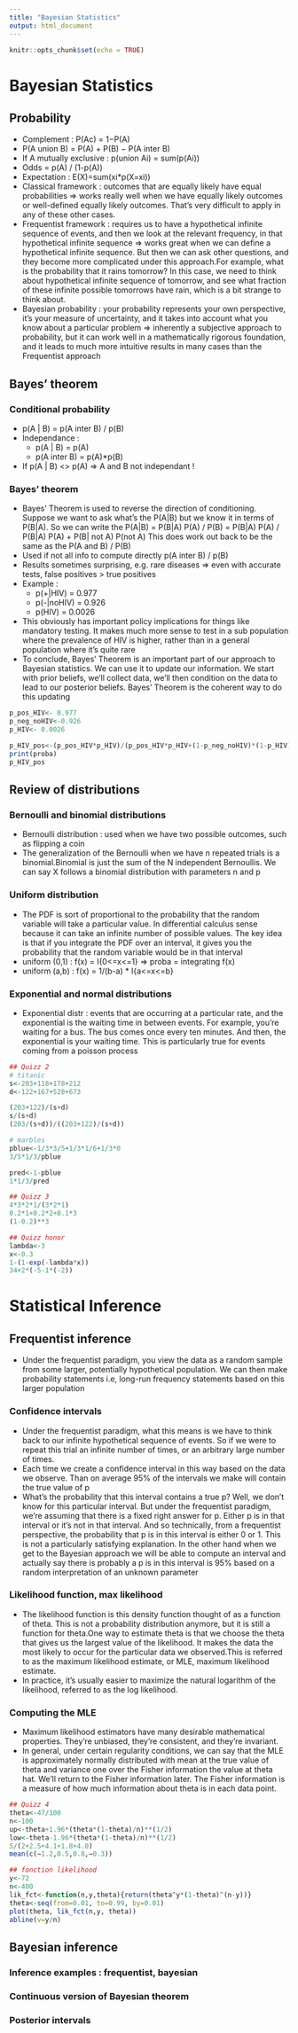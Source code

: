 ```yaml
---
title: "Bayesian Statistics"
output: html_document
---
```


```r
knitr::opts_chunk$set(echo = TRUE)
```

# Bayesian Statistics

## Probability

* Complement : P(Ac) = 1−P(A)
* P(A union B) = P(A) + P(B) − P(A inter B)
* If A mutually exclusive : p(union Ai) = sum(p(Ai))
* Odds = p(A) / (1-p(A))
* Expectation : E(X)=sum(xi*p(X=xi))
* Classical framework : outcomes that are equally likely have equal probabilities => works really well when we have equally likely outcomes or well-defined equally likely outcomes. That's very difficult to apply in any of these other cases.
* Frequentist framework : requires us to have a hypothetical infinite sequence of events, and then we look at the relevant frequency, in that hypothetical infinite sequence => works great when we can define a hypothetical infinite sequence. But then we can ask other questions, and they become more complicated under this approach.For example, what is the probability that it rains tomorrow? In this case, we need to think about hypothetical infinite sequence of tomorrow, and see what fraction of these infinite possible tomorrows have rain, which is a bit strange to think about.
* Bayesian probability : your probability represents your own perspective, it's your measure of uncertainty, and it takes into account what you know about a particular problem => inherently a subjective approach to probability, but it can work well in a mathematically rigorous foundation, and it leads to much more intuitive results in many cases than the Frequentist approach

## Bayes’ theorem

### Conditional probability

* p(A | B) = p(A inter B) / p(B)
* Independance : 
    + p(A | B) = p(A) 
    + p(A inter B) = p(A)*p(B)
* If p(A | B) <> p(A) => A and B not independant ! 

### Bayes’ theorem

* Bayes' Theorem is used to reverse the direction of conditioning. Suppose we want to ask what's the P(A|B) but we know it in terms of P(B|A). So we can write the P(A|B) = P(B|A) P(A) / P(B) = P(B|A) P(A) / P(B|A) P(A) + P(B| not A) P(not A) This does work out back to be the same as the P(A and B) / P(B)
* Used if not all info to compute directly p(A inter B) / p(B)
* Results sometimes surprising, e.g. rare diseases => even with accurate tests, false positives > true positives
* Example :
    + p(+|HIV) = 0.977
    + p(-|noHIV) = 0.926
    + p(HIV) = 0.0026
* This obviously has important policy implications for things like mandatory testing. It makes much more sense to test in a sub population where the prevalence of HIV is higher, rather than in a general population where it's quite rare
* To conclude, Bayes' Theorem is an important part of our approach to Bayesian statistics. We can use it to update our information. We start with prior beliefs, we'll collect data, we'll then condition on the data to lead to our posterior beliefs. Bayes' Theorem is the coherent way to do this updating

```r
p_pos_HIV<- 0.977
p_neg_noHIV<-0.926
p_HIV<- 0.0026

p_HIV_pos<-(p_pos_HIV*p_HIV)/(p_pos_HIV*p_HIV+(1-p_neg_noHIV)*(1-p_HIV))
print(proba)
p_HIV_pos

```

## Review of distributions

### Bernoulli and binomial distributions

* Bernoulli distribution : used when we have two possible outcomes, such as flipping a coin
* The generalization of the Bernoulli when we have n repeated trials is a binomial.Binomial is just the sum of the N independent Bernoullis. We can say X follows a binomial distribution with parameters n and p

### Uniform distribution

* The PDF is sort of proportional to the probability that the random variable will take a particular value. In differential calculus sense because it can take an infinite number of possible values. The key idea is that if you integrate the PDF over an interval, it gives you the probability that the random variable would be in that interval
* uniform (0,1) : f(x) = I{0<=x<=1} => proba = integrating f(x)
* uniform (a,b) : f(x) = 1/(b-a) * I{a<=x<=b} 

### Exponential and normal distributions

* Exponential distr : events that are occurring at a particular rate, and the exponential is the waiting time in between events. For example, you're waiting for a bus. The bus comes once every ten minutes. And then, the exponential is your waiting time. This is particularly true for events coming from a poisson process

```r
## Quizz 2
# titanic
s<-203+118+178+212
d<-122+167+528+673

(203+122)/(s+d)
s/(s+d)
(203/(s+d))/((203+122)/(s+d))

# marbles
pblue<-1/3*3/5+1/3*1/6+1/3*0
3/5*1/3/pblue

pred<-1-pblue
1*1/3/pred

## Quizz 3
4*3*2*1/(3*2*1)
0.2*1+0.2*2+0.1*3
(1-0.2)**3

## Quizz honor
lambda<-3
x<-0.3
1-(1-exp(-lambda*x))
34+2*(-5-1*(-2))
```


# Statistical Inference

## Frequentist inference

* Under the frequentist paradigm, you view the data as a random sample from some larger, potentially hypothetical population. We can then make probability statements i.e, long-run frequency statements based on this larger population

### Confidence intervals

* Under the frequentist paradigm, what this means is we have to think back to our infinite hypothetical sequence of events. So if we were to repeat this trial an infinite number of times, or an arbitrary large number of times.
* Each time we create a confidence interval in this way based on the data we observe. Than on average 95% of the intervals we make will contain the true value of p
* What's the probability that this interval contains a true p? Well, we don't know for this particular interval. But under the frequentist paradigm, we're assuming that there is a fixed right answer for p. Either p is in that interval or it's not in that interval. And so technically, from a frequentist perspective, the probability that p is in this interval is either 0 or 1. This is not a particularly satisfying explanation. In the other hand when we get to the Bayesian approach we will be able to compute an interval and actually say there is probably a p is in this interval is 95% based on a random interpretation of an unknown parameter

### Likelihood function, max likelihood

* The likelihood function is this density function thought of as a function of theta. This is not a probability distribution anymore, but it is still a function for theta.One way to estimate theta is that we choose the theta that gives us the largest value of the likelihood. It makes the data the most likely to occur for the particular data we observed.This is referred to as the maximum likelihood estimate, or MLE, maximum likelihood estimate.
* In practice, it's usually easier to maximize the natural logarithm of the likelihood, referred to as the log likelihood.

### Computing the MLE

* Maximum likelihood estimators have many desirable mathematical properties. They're unbiased, they're consistent, and they're invariant.
* In general, under certain regularity conditions, we can say that the MLE is approximately normally distributed with mean at the true value of theta and variance one over the Fisher information the value at theta hat. We'll return to the Fisher information later. The Fisher information is a measure of how much information about theta is in each data point.

```r
## Quizz 4
theta<-47/100
n<-100
up<-theta+1.96*(theta*(1-theta)/n)**(1/2)
low<-theta-1.96*(theta*(1-theta)/n)**(1/2)
5/(2+2.5+4.1+1.8+4.0)
mean(c(−1.2,0.5,0.8,−0.3))

```
```r
## fonction likelihood
y<-72
n<-400
lik_fct<-function(n,y,theta){return(theta^y*(1-theta)^(n-y))}
theta<-seq(from=0.01, to=0.99, by=0.01)
plot(theta, lik_fct(n,y, theta))
abline(v=y/n)


```

## Bayesian inference

### Inference examples : frequentist, bayesian
### Continuous version of Bayesian theorem
### Posterior intervals








